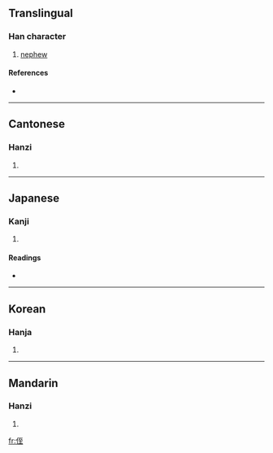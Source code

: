 {{see|姪}}
==Translingual==

===Han character===
{{Han char|rn=9|rad=人|as=06|sn=8|four=2121<sub>4</sub>|canj=人一戈土 (OMIG)}}

# [[nephew]]

====References====
* {{Han ref|kx=0101.140|dkj=00579|dj=0214.060|hdz=10147.040|uh=4F84|ud=20356|bh=CBBB|bd=52155}}

----

==Cantonese==

===Hanzi===
{{yue-hanzi|jyut=|y=jat6}}

# {{defn|Cantonese}}

----

==Japanese==

===Kanji===
{{ja-kanji|grade=|rs=人06}}

# {{defn|Japanese}}

====Readings====
* {{ja-readings|on=[[しつ]] (shitsu), [[しち]] (shichi), [[てつ]] (tetsu)|kun=[[かたい]] (katai), [[おろか]] (oroka), [[とどまる]] (todomaru)}}

----

==Korean==

===Hanja===
{{ko-hanja|hangeul=질|rv=jil|mr=chil}}

# {{defn|Korean}}

----

==Mandarin==

===Hanzi===
{{cmn-hanzi|pin=[[zhí]] ([[zhi2]])|wg=chih<sup>2</sup>}}

# {{defn|Mandarin}}

[[fr:侄]]